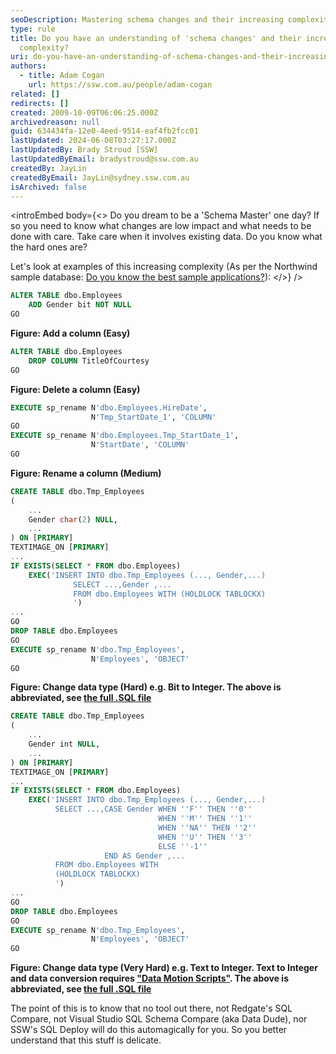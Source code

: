 ```yaml
---
seoDescription: Mastering schema changes and their increasing complexity requires understanding low-impact alterations and high-risk operations involving existing data.
type: rule
title: Do you have an understanding of 'schema changes' and their increasing
  complexity?
uri: do-you-have-an-understanding-of-schema-changes-and-their-increasing-complexity
authors:
  - title: Adam Cogan
    url: https://ssw.com.au/people/adam-cogan
related: []
redirects: []
created: 2009-10-09T06:06:25.000Z
archivedreason: null
guid: 634434fa-12e0-4eed-9514-eaf4fb2fcc01
lastUpdated: 2024-06-08T03:27:17.000Z
lastUpdatedBy: Brady Stroud [SSW]
lastUpdatedByEmail: bradystroud@ssw.com.au
createdBy: JayLin
createdByEmail: JayLin@sydney.ssw.com.au
isArchived: false
---
```


<introEmbed
  body={<>
Do you dream to be a 'Schema Master' one day? If so you need to know what changes are low impact and what needs to be done with care. Take care when it involves existing data. Do you know what the hard ones are?

Let's look at examples of this increasing complexity (As per the Northwind sample database: [Do you know the best sample applications?](/the-best-sample-applications)):
  </>}
/>
```sql
ALTER TABLE dbo.Employees
    ADD Gender bit NOT NULL
GO
```

**Figure: Add a column (Easy)**

```sql
ALTER TABLE dbo.Employees
    DROP COLUMN TitleOfCourtesy
GO
```

**Figure: Delete a column (Easy)**

```sql
EXECUTE sp_rename N'dbo.Employees.HireDate',
                  N'Tmp_StartDate_1', 'COLUMN'
GO
EXECUTE sp_rename N'dbo.Employees.Tmp_StartDate_1',
                  N'StartDate', 'COLUMN'
GO
```

**Figure: Rename a column (Medium)**

```sql
CREATE TABLE dbo.Tmp_Employees
(
    ...
    Gender char(2) NULL,
    ...
) ON [PRIMARY]
TEXTIMAGE_ON [PRIMARY]
...
IF EXISTS(SELECT * FROM dbo.Employees)
    EXEC('INSERT INTO dbo.Tmp_Employees (..., Gender,...)
              SELECT ...,Gender ,...
              FROM dbo.Employees WITH (HOLDLOCK TABLOCKX)
              ')
...
GO
DROP TABLE dbo.Employees
GO
EXECUTE sp_rename N'dbo.Tmp_Employees',
                  N'Employees', 'OBJECT'
GO
```

**Figure: Change data type (Hard) e.g. Bit to Integer. The above is abbreviated, see [the full .SQL file](https://github.com/SSWConsulting/SSW.Rules.Content/raw/main/rules/do-you-have-an-understanding-of-schema-changes-and-their-increasing-complexity/EmployeesBitToInt.sql)**

```sql
CREATE TABLE dbo.Tmp_Employees
(
    ...
    Gender int NULL,
    ...
) ON [PRIMARY]
TEXTIMAGE_ON [PRIMARY]
...
IF EXISTS(SELECT * FROM dbo.Employees)
    EXEC('INSERT INTO dbo.Tmp_Employees (..., Gender,...)
          SELECT ...,CASE Gender WHEN ''F'' THEN ''0''
                                 WHEN ''M'' THEN ''1''
                                 WHEN ''NA'' THEN ''2''
                                 WHEN ''U'' THEN ''3''
                                 ELSE ''-1''
                     END AS Gender ,...
          FROM dbo.Employees WITH
          (HOLDLOCK TABLOCKX)
          ')
...
GO
DROP TABLE dbo.Employees
GO
EXECUTE sp_rename N'dbo.Tmp_Employees',
                  N'Employees', 'OBJECT'
GO
```

**Figure: Change data type (Very Hard) e.g. Text to Integer. Text to Integer and data conversion requires ["Data Motion Scripts"](/do-you-understand-a-data-type-change-data-motion-scripts). The above is abbreviated, see [the full .SQL file](https://github.com/SSWConsulting/SSW.Rules.Content/raw/main/rules/do-you-have-an-understanding-of-schema-changes-and-their-increasing-complexity/EmployeesCharToInt.sql)**

The point of this is to know that no tool out there, not Redgate's SQL Compare, not Visual Studio SQL Schema Compare (aka Data Dude), nor SSW's SQL Deploy will do this automagically for you. So you better understand that this stuff is delicate.
